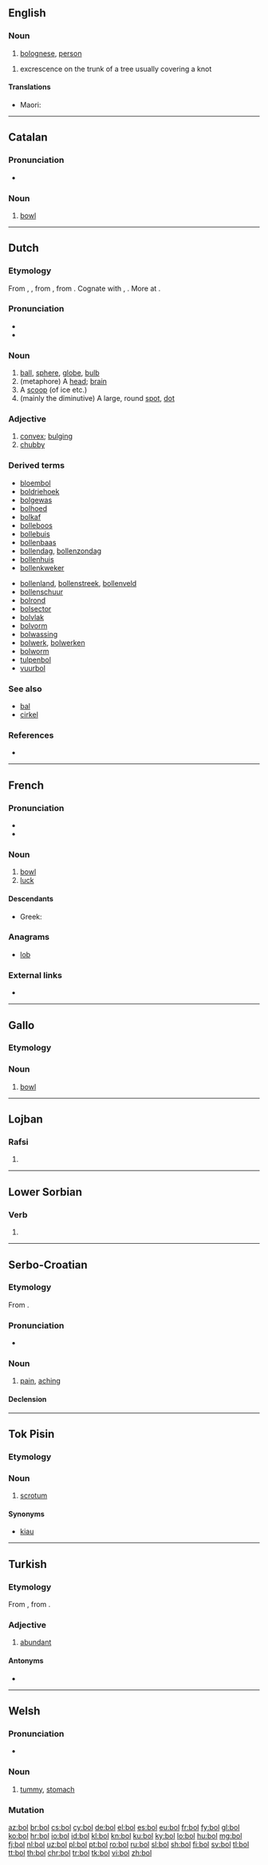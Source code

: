 {{also|bol|BOL|Bol.|böl|ból|-ból|-ből}}
==English==

===Noun===
{{en-noun|-}}

# {{context|informal|lang=en}} [[bolognese]], [[person]]

# excrescence on the trunk of a tree usually covering a knot

====Translations====
{{trans-top|excresence on the trunk of a tree}}
{{trans-mid}}
* Maori: {{t|mi|pukuwhenewhene}}
{{trans-bottom}}

----

==Catalan==

===Pronunciation===
* {{rhymes|ɔl|lang=ca}}

===Noun===
{{ca-noun|m}}

# [[bowl]]

----

==Dutch==

===Etymology===
From {{etyl|dum|nl}} {{term|bol|lang=dum}}, {{term|bolle|lang=dum}}, from {{etyl|odt|nl}} {{m|odt|*bolla}}, from {{etyl|gem-pro|nl}} {{m|gem-pro|*bullǭ||round object or vessel, ball, bowl}}. Cognate with {{etyl|goh|-}} {{term|bolla|lang=goh}}, {{etyl|ang|-}} {{term|bolle|lang=ang}}. More at {{l/en|bowl}}.

===Pronunciation===
* {{rhymes|ɔl|lang=nl}}
* {{audio|Nl-bol.ogg|audio|lang=nl}}

===Noun===
{{nl-noun|m|-en|bolletje}}

# [[ball]], [[sphere]], [[globe]], [[bulb]]
# (metaphore) A [[head]]; [[brain]]
# A [[scoop]] (of ice etc.)
# (mainly the diminutive) A large, round [[spot]], [[dot]]

===Adjective===
{{nl-adj|boller}}

# [[convex]]; [[bulging]]
# [[chubby]]

===Derived terms===
{{top2}}
* [[bloembol]]
* [[boldriehoek]]
* [[bolgewas]]
* [[bolhoed]]
* [[bolkaf]]
* [[bolleboos]]
* [[bollebuis]]
* [[bollenbaas]]
* [[bollendag]], [[bollenzondag]]
* [[bollenhuis]]
* [[bollenkweker]]
{{mid2}}
* [[bollenland]], [[bollenstreek]], [[bollenveld]]
* [[bollenschuur]]
* [[bolrond]]
* [[bolsector]]
* [[bolvlak]]
* [[bolvorm]]
* [[bolwassing]]
* [[bolwerk]], [[bolwerken]]
* [[bolworm]]
* [[tulpenbol]]
* [[vuurbol]]
{{bottom}}

===See also===
* [[bal]]
* [[cirkel]]

===References===
* {{R:Koenen}}

----

==French==

===Pronunciation===
* {{audio|Fr-bol.ogg|audio|lang=fr}}
* {{IPA|/bɔl/|lang=fr}}

===Noun===
{{fr-noun|m}}

# [[bowl]]
# [[luck]]

====Descendants====
* Greek: {{l|el|μπολ|g=n}}

===Anagrams===
* [[lob#French|lob]]

===External links===
* {{R:TLFi}}

----

==Gallo==

===Etymology===
{{rfe|lang=roa-gal}}

===Noun===
{{roa-gal-noun|m}}

# [[bowl]]

----

==Lojban==

===Rafsi===
{{jbo-rafsi}}

# {{jbo-rafsi of|bolci}}

----

==Lower Sorbian==

===Verb===
{{head|dsb|verb form}}

# {{obsolete spelling of|ból|lang=dsb}}

----

==Serbo-Croatian==

===Etymology===
From {{etyl|sla-pro|sh}} {{m|sla-pro|*bolь}}.

===Pronunciation===
* {{IPA|/bôːl/|lang=sh}}

===Noun===
{{sh-noun|g=f|g2=m|head=bȏl|r|бол|бо̑л}}

# [[pain]], [[aching]]
#: {{usex|zadati bol|t=to inflict pain|lang=sh|inline=1}}

====Declension====
{{sh-decl-noun
|bȏl|boli
|boli|boli
|boli|bolima
|bol|boli
|boli|boli
|boli|bolima
|bolju / boli|bolima}}

{{sh-decl-noun
|bȏl|bólovi
|bola|bòlōvā
|bolu|bolovima
|bol|bolovi
|bole|bolovi
|bolu|bolovima
|bolom|bolovima}}

----

==Tok Pisin==

===Etymology===
{{etyl|en|tpi}} {{term|balls|lang=en}}

===Noun===
{{head|tpi|noun}}

# {{context|anatomy|lang=tpi}} [[scrotum]]

====Synonyms====
* [[kiau]]

----

==Turkish==

===Etymology===
From {{etyl|otk|tr}} {{term|otk|bol|}}, from {{etyl|trk-pro|tr}} {{m|trk-pro|*bol||abundant, full}}.

===Adjective===
{{tr-adj}}

# [[abundant]]

====Antonyms====
* {{l/tr|kıt}}

----
==Welsh==

===Pronunciation===
* {{IPA|/bɔl/|lang=cy}}

===Noun===
{{cy-noun|m|boliau}}

# [[tummy]], [[stomach]]

===Mutation===
{{cy-mut-b|ol}}

[[az:bol]]
[[br:bol]]
[[cs:bol]]
[[cy:bol]]
[[de:bol]]
[[el:bol]]
[[es:bol]]
[[eu:bol]]
[[fr:bol]]
[[fy:bol]]
[[gl:bol]]
[[ko:bol]]
[[hr:bol]]
[[io:bol]]
[[id:bol]]
[[kl:bol]]
[[kn:bol]]
[[ku:bol]]
[[ky:bol]]
[[lo:bol]]
[[hu:bol]]
[[mg:bol]]
[[fj:bol]]
[[nl:bol]]
[[uz:bol]]
[[pl:bol]]
[[pt:bol]]
[[ro:bol]]
[[ru:bol]]
[[sl:bol]]
[[sh:bol]]
[[fi:bol]]
[[sv:bol]]
[[tl:bol]]
[[tt:bol]]
[[th:bol]]
[[chr:bol]]
[[tr:bol]]
[[tk:bol]]
[[vi:bol]]
[[zh:bol]]